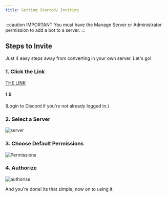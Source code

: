 ```yaml
---
title: Getting Started/ Inviting
---
```


:::caution IMPORTANT
You must have the Manage Server or Administrator permission to add a bot to a server.
:::

## Steps to Invite

Just 4 easy steps away from converting in your own server. Let's go!

### 1. Click the Link

[THE LINK](/invite)

#### 1.5

\(Login to Discord if you're not already logged in.\)

### 2. Select a Server

![server](../static/img/server-select.png)

### 3. Choose Default Permissions

![Permissions](../static/img/permitions.png)

### 4. Authorize

![authorise](../static/img/authorise.png)

And you're done! its that simple, now on to using it.
